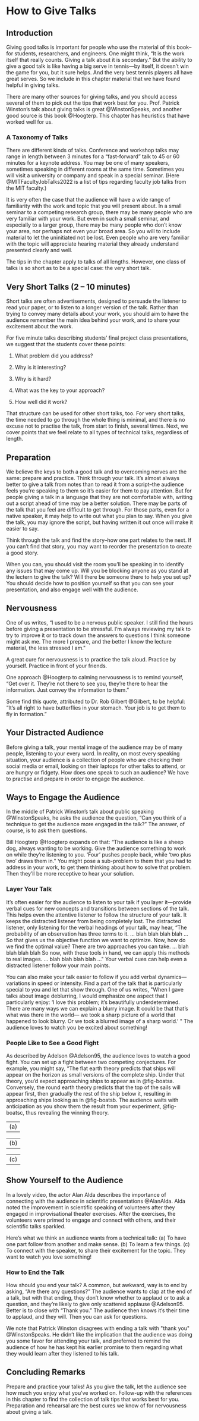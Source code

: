 # How to Give Talks {#sec-how_to_give_talks}

## Introduction

Giving good talks is important for people who use the material of this
book--for students, researchers, and engineers. One might think, "It is
the work itself that really counts. Giving a talk about it is
secondary." But the ability to give a good talk is like having a big
serve in tennis---by itself, it doesn't win the game for you, but it
sure helps. And the very best tennis players all have great serves. So
we include in this chapter material that we have found helpful in giving
talks.

There are many other sources for giving talks, and you should access
several of them to pick out the tips that work best for you. Prof.
Patrick Winston's talk about giving talks is great @WinstonSpeaks, and
another good source is this book @Hoogterp. This chapter has heuristics
that have worked well for us.

### A Taxonomy of Talks

There are different kinds of talks. Conference and workshop talks may
range in length between 3 minutes for a "fast-forward" talk to 45 or 60
minutes for a keynote address. You may be one of many speakers,
sometimes speaking in different rooms at the same time. Sometimes you
will visit a university or company and speak in a special seminar. (Here
@MITFacultyJobTalks2022 is a list of tips regarding faculty job talks
from the MIT faculty.)

It is very often the case that the audience will have a wide range of
familiarity with the work and topic that you will present about. In a
small seminar to a competing research group, there may be many people
who are very familiar with your work. But even in such a small seminar,
and especially to a larger group, there may be many people who don't
know your area, nor perhaps not even your broad area. So you will to
include material to let the uninitiated not be lost. Even people who are
very familiar with the topic will appreciate hearing material they
already understand presented clearly and well.

The tips in the chapter apply to talks of all lengths. However, one
class of talks is so short as to be a special case: the very short talk.

## Very Short Talks (2 -- 10 minutes)

Short talks are often advertisements, designed to persuade the listener
to read your paper, or to listen to a longer version of the talk. Rather
than trying to convey many details about your work, you should aim to
have the audience remember the main idea behind your work, and to share
your excitement about the work.

For five minute talks describing students' final project class
presentations, we suggest that the students cover these points:

1.  What problem did you address?

2.  Why is it interesting?

3.  Why is it hard?

4.  What was the key to your approach?

5.  How well did it work?

That structure can be used for other short talks, too. For very short
talks, the time needed to go through the whole thing is minimal, and
there is no excuse not to practise the talk, from start to finish,
several times. Next, we cover points that we feel relate to all types of
technical talks, regardless of length.

## Preparation

We believe the keys to both a good talk and to overcoming nerves are the
same: prepare and practice. Think through your talk. It's almost always
better to give a talk from notes than to read it from a script--the
audience feels you're speaking to them so it's easier for them to pay
attention. But for people giving a talk in a language that they are not
comfortable with, writing out a script ahead of time may be a better
solution. There may be parts of the talk that you feel are difficult to
get through. For those parts, even for a native speaker, it may help to
write out what you plan to say. When you give the talk, you may ignore
the script, but having written it out once will make it easier to say.

Think through the talk and find the story--how one part relates to the
next. If you can't find that story, you may want to reorder the
presentation to create a good story.

When you can, you should visit the room you'll be speaking in to
identify any issues that may come up. Will you be blocking anyone as you
stand at the lectern to give the talk? Will there be someone there to
help you set up? You should decide how to position yourself so that you
can see your presentation, and also engage well with the audience.

## Nervousness

One of us writes, "I used to be a nervous public speaker. I still find
the hours before giving a presentation to be stressful. I'm always
reviewing my talk to try to improve it or to track down the answers to
questions I think someone might ask me. The more I prepare, and the
better I know the lecture material, the less stressed I am.\"

A great cure for nervousness is to practice the talk aloud. Practice by
yourself. Practice in front of your friends.

One approach @Hoogterp to calming nervousness is to remind yourself,
"Get over it. They're not there to see you, they're there to hear the
information. Just convey the information to them."

Some find this quote, attributed to Dr. Rob Gilbert @Gilbert, to be
helpful: "It's all right to have butterflies in your stomach. Your job
is to get them to fly in formation."

## Your Distracted Audience

Before giving a talk, your mental image of the audience may be of many
people, listening to your every word. In reality, on most every speaking
situation, your audience is a collection of people who are checking
their social media or email, looking on their laptops for other talks to
attend, or are hungry or fidgety. How does one speak to such an
audience? We have to practise and prepare in order to engage the
audience.

## Ways to Engage the Audience

In the middle of Patrick Winston's talk about public speaking
@WinstonSpeaks, he asks the audience the question, "Can you think of a
technique to get the audience more engaged in the talk?" The answer, of
course, is to ask them questions.

Bill Hoogterp @Hoogterp expands on that: "The audience is like a sheep
dog, always wanting to be working. Give the audience something to work
on while they're listening to you. 'Four' pushes people back, while 'two
plus two' draws them in.\" You might pose a sub-problem to them that you
had to address in your work, to get them thinking about how to solve
that problem. Then they'll be more receptive to hear your solution.

### Layer Your Talk

It's often easier for the audience to listen to your talk if you layer
it---provide verbal cues for new concepts and transitions between
sections of the talk. This helps even the attentive listener to follow
the structure of your talk. It keeps the distracted listener from being
completely lost. The distracted listener, only listening for the verbal
headings of your talk, may hear, "The probability of an observation has
three terms to it. $\ldots$ blah blah blah blah $\ldots$ So that gives
us the objective function we want to optimize. Now, how do we find the
optimal value? There are two approaches you can take. $\ldots$ blah blah
blah blah So now, with these tools in hand, we can apply this methods to
real images. $\ldots$ blah blah blah blah $\ldots$\" Your verbal cues
can help even a distracted listener follow your main points.

You can also make your talk easier to follow if you add verbal
dynamics---variations in speed or intensity. Find a part of the talk
that is particularly special to you and let that show through. One of us
writes, \"When I gave talks about image deblurring, I would emphasize
one aspect that I particularly enjoy: 'I love this problem; it's
beautifully underdetermined. There are many ways we can explain a blurry
image. It could be that that's what was there in the world--- we took a
sharp picture of a world that happened to look blurry. Or we took a
blurred image of a sharp world.' \" The audience loves to watch you be
excited about something!

### People Like to See a Good Fight

As described by Adelson @Adelson95, the audience loves to watch a good
fight. You can set up a fight between two competing conjectures. For
example, you might say, "The flat earth theory predicts that ships will
appear on the horizon as small versions of the complete ship. Under that
theory, you'd expect approaching ships to appear as in @fig-boatsa.
Conversely, the round earth theory predicts that the top of the sails
will appear first, then gradually the rest of the ship below it,
resulting in approaching ships looking as in @fig-boatsb. The audience
waits with anticipation as you show them the result from your
experiment, @fig-boatsc, thus revealing the winning theory.

  -------
   \(a\)
  -------

  -------
   \(b\)
  -------

  -------
   \(c\)
  -------

## Show Yourself to the Audience

In a lovely video, the actor Alan Alda describes the importance of
connecting with the audience in scientific presentations @AlanAlda. Alda
noted the improvement in scientific speaking of volunteers after they
engaged in improvisational theater exercises. After the exercises, the
volunteers were primed to engage and connect with others, and their
scientific talks sparkled.

Here's what we think an audience wants from a technical talk: (a) To
have one part follow from another and make sense. (b) To learn a few
things. (c) To connect with the speaker, to share their excitement for
the topic. They want to watch you love something!

### How to End the Talk

How should you end your talk? A common, but awkward, way is to end by
asking, "Are there any questions?" The audience wants to clap at the end
of a talk, but with that ending, they don't know whether to applaud or
to ask a question, and they're likely to give only scattered applause
@Adelson95. Better is to close with "Thank you." The audience then knows
it's their time to applaud, and they will. Then you can ask for
questions.

We note that Patrick Winston disagrees with ending a talk with \"thank
you\" @WinstonSpeaks. He didn't like the implication that the audience
was doing you some favor for attending your talk, and preferred to
remind the audience of how he has kept his earlier promise to them
regarding what they would learn after they listened to his talk.

## Concluding Remarks

Prepare and practice your talks! As you give the talk, let the audience
see how much you enjoy what you've worked on. Follow-up with the
references in this chapter to find the collection of talk tips that
works best for you. Preparation and rehearsal are the best cures we know
of for nervousness about giving a talk.
